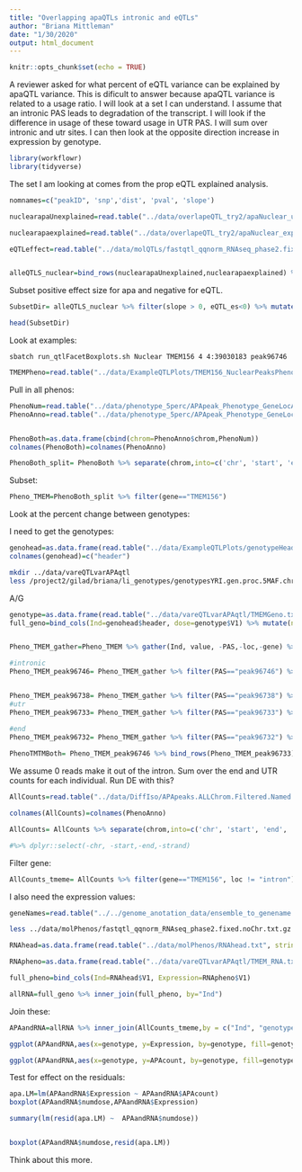 ```yaml
---
title: "Overlapping apaQTLs intronic and eQTLs"
author: "Briana Mittleman"
date: "1/30/2020"
output: html_document
---
```


```r
knitr::opts_chunk$set(echo = TRUE)
```

A reviewer asked for what percent of eQTL variance can be explained by apaQTL variance. This is dificult to answer because apaQTL variance is related to a usage ratio. I will look at a set I can understand. I assume that an intronic PAS leads to degradation of the transcript. I will look if the difference in usage of these toward usage in UTR PAS. I will sum over intronic and utr sites. I can then look at the opposite direction increase in expression by genotype.  

```r
library(workflowr)
library(tidyverse)
```

The set I am looking at comes from the prop eQTL explained analysis.  

```r

nomnames=c("peakID", 'snp','dist', 'pval', 'slope')

nuclearapaUnexplained=read.table("../data/overlapeQTL_try2/apaNuclear_unexplainedQTLs.txt", stringsAsFactors = F, col.names = nomnames) %>% separate(peakID, into=c("chr","start","end","geneID"), sep=":") %>% separate(geneID, into=c("gene", "loc", "strand", "PASnum"), sep="_") %>% group_by(gene, snp)  %>%  mutate(nPeaks=n(), adjPval=pval* nPeaks) %>% dplyr::slice(which.min(adjPval))

nuclearapaexplained=read.table("../data/overlapeQTL_try2/apaNuclear_explainedQTLs.txt", stringsAsFactors = F, col.names = nomnames) %>% separate(peakID, into=c("chr","start","end","geneID"), sep=":") %>% separate(geneID, into=c("gene", "loc", "strand", "PASnum"), sep="_") %>% group_by(gene, snp) %>%  mutate(nPeaks=n(), adjPval=pval* nPeaks) %>%  dplyr::slice(which.min(adjPval))  

eQTLeffect=read.table("../data/molQTLs/fastqtl_qqnorm_RNAseq_phase2.fixed.nominal.AllNomRes.GeneName_snploc.txt", stringsAsFactors = F, col.names = c("gene","snp","dist", "pval", "eQTL_es")) %>% select(gene, snp, eQTL_es)


alleQTLS_nuclear=bind_rows(nuclearapaUnexplained,nuclearapaexplained) %>% filter(loc=="intron") %>% inner_join(eQTLeffect, by=c("gene","snp"))
```

Subset positive effect size for apa and negative for eQTL.  


```r
SubsetDir= alleQTLS_nuclear %>% filter(slope > 0, eQTL_es<0) %>% mutate(DiffES=slope-eQTL_es) %>% arrange(desc(slope))

head(SubsetDir)
```

Look at examples:  

```sbatch
sbatch run_qtlFacetBoxplots.sh Nuclear TMEM156 4 4:39030183 peak96746  
```


```r
TMEMPheno=read.table("../data/ExampleQTLPlots/TMEM156_NuclearPeaksPheno.txt")
```

Pull in all phenos:  
```r
PhenoNum=read.table("../data/phenotype_5perc/APApeak_Phenotype_GeneLocAnno.Nuclear.5perc.CountsNumeric")
PhenoAnno=read.table("../data/phenotype_5perc/APApeak_Phenotype_GeneLocAnno.Nuclear.5perc.fc.gz", header = T) 


PhenoBoth=as.data.frame(cbind(chrom=PhenoAnno$chrom,PhenoNum))
colnames(PhenoBoth)=colnames(PhenoAnno)

PhenoBoth_split= PhenoBoth %>% separate(chrom,into=c('chr', 'start', 'end', 'geneID') ,sep=":")%>% separate(geneID, into=c("gene", 'loc', 'strand', 'PAS'), sep="_") %>% dplyr::select(-chr, -start,-end,-strand)
```

Subset:  

```r
Pheno_TMEM=PhenoBoth_split %>% filter(gene=="TMEM156")
```

Look at the percent change between genotypes:  

I need to get the genotypes:  

```r
genohead=as.data.frame(read.table("../data/ExampleQTLPlots/genotypeHeader.txt", stringsAsFactors = F, header = F)[,10:128] %>% t())
colnames(genohead)=c("header")


```


```bash
mkdir ../data/vareQTLvarAPAqtl
less /project2/gilad/briana/li_genotypes/genotypesYRI.gen.proc.5MAF.chr4.vcf.gz | grep 39030183 > ../data/vareQTLvarAPAqtl/TMEMGeno.txt
```
A/G
```r
genotype=as.data.frame(read.table("../data/vareQTLvarAPAqtl/TMEMGeno.txt", stringsAsFactors = F, header = F) [,10:128] %>% t())
full_geno=bind_cols(Ind=genohead$header, dose=genotype$V1) %>% mutate(numdose=round(dose), genotype=ifelse(numdose==0, "TT", ifelse(numdose==1, "TA", "AA"))) %>% dplyr::select(Ind, genotype,numdose)


Pheno_TMEM_gather=Pheno_TMEM %>% gather(Ind, value, -PAS,-loc,-gene) %>% inner_join(full_geno,by="Ind")

#intronic
Pheno_TMEM_peak96746= Pheno_TMEM_gather %>% filter(PAS=="peak96746") %>% group_by(genotype) %>% summarise(MeanUsage=mean(value)) %>% mutate(PAS="peak96746")


Pheno_TMEM_peak96738= Pheno_TMEM_gather %>% filter(PAS=="peak96738") %>% group_by(genotype) %>% summarise(MeanUsage=mean(value)) %>% mutate(PAS="peak96738")
#utr
Pheno_TMEM_peak96733= Pheno_TMEM_gather %>% filter(PAS=="peak96733") %>% group_by(genotype) %>% summarise(MeanUsage=mean(value)) %>% mutate(PAS="peak96733")

#end
Pheno_TMEM_peak96732= Pheno_TMEM_gather %>% filter(PAS=="peak96732") %>% group_by(genotype) %>% summarise(MeanUsage=mean(value)) %>% mutate(PAS="peak96732")
 
PhenoTMTMBoth= Pheno_TMEM_peak96746 %>% bind_rows(Pheno_TMEM_peak96733) %>% bind_rows(Pheno_TMEM_peak96738) %>% bind_rows(Pheno_TMEM_peak96732) 

```

We assume 0 reads make it out of the intron.  Sum over the end and UTR counts for each individual. Run DE with this?  


```r
AllCounts=read.table("../data/DiffIso/APApeaks.ALLChrom.Filtered.Named.GeneLocAnnoPARSED.5percCov.bothfrac.fixed.forLC.fc",header = T) %>% select(contains("_N")) %>% rownames_to_column("chrom")

colnames(AllCounts)=colnames(PhenoAnno)

AllCounts= AllCounts %>% separate(chrom,into=c('chr', 'start', 'end', 'geneID') ,sep=":")%>% separate(geneID, into=c("gene", 'loc'), sep="_") 

#%>% dplyr::select(-chr, -start,-end,-strand)
```


Filter gene:  
```r
AllCounts_tmeme= AllCounts %>% filter(gene=="TMEM156", loc != "intron") %>% gather(Ind, count, -chr,-start,-end,-gene,-loc) %>% group_by(Ind) %>% summarise(APAcount=sum(count)) %>% inner_join(full_geno, by="Ind")
```


I also need the expression values:  

```r
geneNames=read.table("../../genome_anotation_data/ensemble_to_genename.txt", sep="\t", col.names = c('gene_id', 'GeneName', 'source' ),stringsAsFactors = F, header = T)


```


```bash

less ../data/molPhenos/fastqtl_qqnorm_RNAseq_phase2.fixed.noChr.txt.gz | grep ENSG00000121895 > ../data/vareQTLvarAPAqtl/TMEM_RNA.txt
```

```r
RNAhead=as.data.frame(read.table("../data/molPhenos/RNAhead.txt", stringsAsFactors = F, header = F)[,5:73] %>% t())

RNApheno=as.data.frame(read.table("../data/vareQTLvarAPAqtl/TMEM_RNA.txt", stringsAsFactors = F, header = F) [,5:73] %>% t())

full_pheno=bind_cols(Ind=RNAhead$V1, Expression=RNApheno$V1)

allRNA=full_geno %>% inner_join(full_pheno, by="Ind")


```

Join these:  

```r
APAandRNA=allRNA %>% inner_join(AllCounts_tmeme,by = c("Ind", "genotype", "numdose"))


```



```r
ggplot(APAandRNA,aes(x=genotype, y=Expression, by=genotype, fill=genotype))+ geom_boxplot() + labs(title="Normalized expression")

ggplot(APAandRNA,aes(x=genotype, y=APAcount, by=genotype, fill=genotype))+ geom_boxplot() + labs(title="UTR apa")
```

Test for effect on the residuals:  
```r


apa.LM=lm(APAandRNA$Expression ~ APAandRNA$APAcount)
boxplot(APAandRNA$numdose,APAandRNA$Expression)
```


```r
summary(lm(resid(apa.LM) ~  APAandRNA$numdose))


boxplot(APAandRNA$numdose,resid(apa.LM))
```

Think about this more.   
